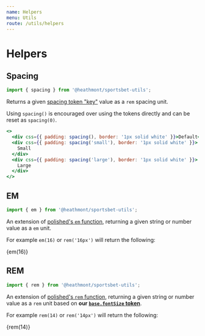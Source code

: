 ```yaml
---
name: Helpers
menu: Utils
route: /utils/helpers
---
```



# Helpers

## Spacing

```js
import { spacing } from '@heathmont/sportsbet-utils';
```

Returns a given [spacing token "key"](/tokens#spacing) value as a `rem` spacing unit.

Using `spacing()` is encouraged over using the tokens directly and can be reset
as `spacing(0)`.

```jsx react-live
<>
  <div css={{ padding: spacing(), border: '1px solid white' }}>Default</div>
  <div css={{ padding: spacing('small'), border: '1px solid white' }}>
    Small
  </div>
  <div css={{ padding: spacing('large'), border: '1px solid white' }}>
    Large
  </div>
</>
```

## EM

```js
import { em } from '@heathmont/sportsbet-utils';
```

An extension of [polished's `em` function](https://polished.js.org/docs/#em),
returning a given string or number value as a `em` unit.

For example `em(16)` or `rem('16px')` will return the following:

<Playground>
  <p>{em(16)}</p>
</Playground>

## REM

```js
import { rem } from '@heathmont/sportsbet-utils';
```

An extension of [polished's `rem` function](https://polished.js.org/docs/#rem),
returning a given string or number value as a `rem` unit based on **our
[`base.fontSize` token](/tokens#base)**.

For example `rem(14)` or `rem('14px')` will return the following:

<Playground>
  <p>{rem(14)}</p>
</Playground>
